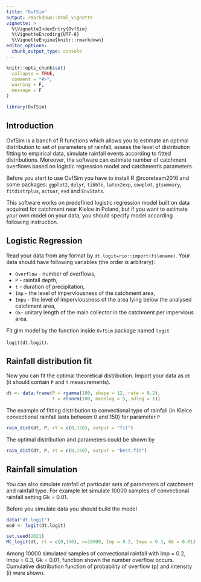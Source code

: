 ```yaml
---
title: "OvfSim"
output: rmarkdown::html_vignette
vignette: >
  %\VignetteIndexEntry{OvfSim}
  %\VignetteEncoding{UTF-8}
  %\VignetteEngine{knitr::rmarkdown}
editor_options: 
  chunk_output_type: console
---
```


```r
knitr::opts_chunk$set(
  collapse = TRUE,
  comment = "#>",
  warning = F,
  message = F
)
```

```r
library(OvfSim)
```

## Introduction

OvfSim is a banch of R functions which allows you to estimate an optimal distribution to set of parameters of rainfall, assess the level of distribution fitting to empirical data, simulate rainfall events according to fitted distributions. Moreover, the software can estimate number of catchment overflows based on logistic regression model and catchment's parameters.

Before you start to use OvfSim you have to install R @rcoreteam2016 and some packages: `ggplot2`, `dplyr`, `tibble`, `latex2exp`, `cowplot`, `gtsummary`, `fitdistrplus`, `actuar`, `evd` and `EnvStats`.

This software works on predefined logistic regression model built on data acquired for catchment near Kielce in Poland, but if you want to estimate your own model on your data, you should specify model according following instruction.

## Logistic Regression

Read your data from any format by `dt.logit=rio::import(filename)`. Your data should have following variables (the order is arbitrary): 

- `Overflow` - number of overflows,
- `P` - rainfall depth, 
- `t` - duration of precipitation, 
- `Imp` - the level of imperviousness of the catchment area, 
- `Impu` - the level of imperviousness of the area lying below the analysed catchment area, 
- `Gk`- unitary length of the main collector in the catchment per impervious area.

Fit glm model by the function inside `OvfSim` package named `logit`

`logit(dt.logit)`.

## Rainfall distribution fit

Now you can fit the optimal theoretical distribution. Import your data as `dt` (it should contain `P` and `t` measurements). 

```r
dt <- data.frame(P = rgamma(100, shape = 12, rate = 0.2),
                 t = rlnorm(100, meanlog = 5, sdlog = 1))
```

The example of fitting distribution to convectional type of rainfall (in Kielce convectional rainfall lasts between 0 and 150) for parameter `P`

```r
rain_dist(dt, P, rt = c(0,150), output = "fit")
```

The optimal distribution and parameters could be shown by

```r
rain_dist(dt, P, rt = c(0,150), output = "best.fit")
```

## Rainfall simulation

You can also simulate rainfall of particular sets of parameters of catchment and rainfall type. For example let simulate 10000 samples of convectional rainfall setting Gk = 0.01.

Before you simulate data you should build the model

```r
data("dt.logit")
mod <- logit(dt.logit)
```


```r
set.seed(2021)
MC_logit(dt, rt = c(0,150), n=10000, Imp = 0.2, Impu = 0.3, Gk = 0.01)
```

Among 10000 simulated samples of convectional rainfall with Imp = 0.2, Impu = 0.3, Gk = 0.01, function shown the number overflow occurs. Cumulative distribution function of probability of overflow (p) and intensity (i) were shown.
